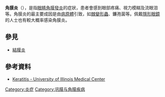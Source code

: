 {{Expand English|time=2019-05-12T07:37:39+00:00}}
{{Infobox_Disease
 |Name           = 角膜炎
 |Image          = Clare-314.jpg
 |Caption        = 角膜炎病患者的眼睛
 |DiseasesDB     = 7150
 |ICD10          = {{ICD10|H|16||h|15}}
 |ICD9           = {{ICD9|370}}
 |ICDO           = 
 |OMIM           = 
 |MedlinePlus    = 
 |eMedicineSubj  = 
 |eMedicineTopic = 
 |MeshID         = D007634
}}
'''角膜炎'''（{{lang-en|Keratitis}}），是指[[眼睛|眼睛]][[角膜|角膜]][[發炎|發炎]]的症狀，患者會感到眼部疼痛、視力模糊及流眼泪等。角膜炎的最主要成因是由[[病原體|病原體]]引致，如[[棘變形蟲|棘變形蟲]]、鐮孢菌等。佩戴[[隱形眼鏡|隱形眼鏡]]的人士也有較大概率感染角膜炎。

==參見==
*[[結膜炎|結膜炎]]

==參考資料==
*[http://www.uic.edu/com/eye/PatientCare/EyeConditions/Keratitis.shtml Keratitis - University of Illinois Medical Center] {{Wayback|url=http://www.uic.edu/com/eye/PatientCare/EyeConditions/Keratitis.shtml |date=20120427235125 }}

{{med-stub}}
{{Inflammation}}
{{authority control}}

[[Category:炎症|Category:炎症]]
[[Category:巩膜与角膜疾病|Category:巩膜与角膜疾病]]